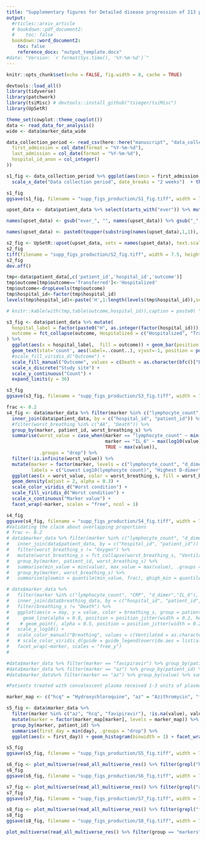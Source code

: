 ```yaml
---
title: "Supplementary figures for Detailed disease progression of 213 patients hospitalized with Covid-19 in the Czech Republic: An exploratory analysis" 
output: 
  #rticles::arxiv_article
  # bookdown::pdf_document2:
  #    toc: false
  bookdown::word_document2: 
    toc: false
    reference_docx: "output_template.docx"
#date: "Version: `r format(Sys.time(), '%Y-%m-%d')`"
---
```


```r
knitr::opts_chunk$set(echo = FALSE, fig.width = 8, cache = TRUE)

devtools::load_all()
library(tidyverse)
library(patchwork)
library(tsiMisc) # devtools::install_github("tsieger/tsiMisc")
library(UpSetR)

theme_set(cowplot::theme_cowplot())
data <- read_data_for_analysis()
wide <- data$marker_data_wide

```


```r
data_collection_period <- read_csv(here::here("manuscript", "data_collection_period.csv"), col_types = cols(
  first_admission = col_date(format = "%Y-%m-%d"),
  last_admission = col_date(format = "%Y-%m-%d"),
  hospital_id_anon = col_integer()
))

s1_fig <- data_collection_period %>% ggplot(aes(xmin = first_admission, xmax = last_admission, y = hospital_id_anon)) + geom_linerange(size = 3) + scale_y_continuous("Study site")+
  scale_x_date("Data collection period", date_breaks = "2 weeks")  + theme(axis.text.y = element_blank(), axis.ticks.y = element_blank(), axis.text.x = element_text(angle = 45, hjust = 1, vjust = 1)  )

s1_fig
ggsave(s1_fig, filename = "supp_figs_production/S1_fig.tiff", width = 7.5, height = 2.5 * (7.5/8))
```


```r
upset_data <- data$patient_data %>% select(starts_with("ever")) %>% mutate(across(starts_with("ever"), as.integer)) %>% as.data.frame()

names(upset_data) <- gsub("ever_", "", names(upset_data)) %>% gsub("_", " ", .) %>% gsub("hcq", "hydroxychloroquine", .) %>% gsub("az", "azithromycin", .)

names(upset_data) <- paste0(toupper(substring(names(upset_data),1,1)), substring(names(upset_data),2))

s2_fig <- UpSetR::upset(upset_data, sets = names(upset_data), text.scale = 2)
s2_fig
tiff(filename = "supp_figs_production/S2_fig.tiff", width = 7.5, height = 5.8 * (7.5/8), units = "in", res = 300)
s2_fig
dev.off()
```



```r
tmp<-data$patient_data[,c('patient_id','hospital_id','outcome')]
tmp$outcome[tmp$outcome=='Transferred']<-'Hospitalized'
tmp$outcome<-dropLevels(tmp$outcome)
tmp$hospital_id<-factor(tmp$hospital_id)
levels(tmp$hospital_id)<-paste('H',1:length(levels(tmp$hospital_id)),sep='')
```


```r
# knitr::kable(with(tmp,table(outcome,hospital_id)),caption = paste0( "Overview of outcomes in different hospitals. Note that at H6, 9 out of 19 patients died, while at H9, no patient died out of 9 patients treated. There were large differences between hospitals in the ratio of fatal outcomes (P=", round(fisher.test(with(tmp,table(outcome,hospital_id)),simulate.p.value=T)$p.value,5), ")"), booktabs = TRUE)
```

```r
s3_fig <- data$patient_data %>% mutate(
  hospital_label = factor(paste0("H", as.integer(factor(hospital_id))), levels = paste0("H", 1:10)),
  outcome = fct_collapse(outcome, Hospitalized = c("Hospitalized", "Transferred")) %>% fct_relevel("Death", "Hospitalized", "Discharged")
) %>%
  ggplot(aes(x = hospital_label,  fill = outcome)) + geom_bar(position = position_dodge()) + 
  geom_text(stat='count', aes(label=..count..), vjust=-1, position = position_dodge(width = 1)) +
  #scale_fill_viridis_d("Outcome") +
  scale_fill_manual("Outcome", values = c(Death = as.character(bfc()["Black"]), Hospitalized = as.character(bfc()["Bluish green"]), Discharged = as.character(bfc()["Yellow"]))) +
  scale_x_discrete("Study site") +
  scale_y_continuous("Count") +
  expand_limits(y = 36)

s3_fig
ggsave(s3_fig, filename = "supp_figs_production/S3_fig.tiff", width = 7.5, height = 3.5 * (7.5/8))
```

```r
frac <- 0.2
s4_fig <- data$marker_data %>% filter(marker %in% c("lymphocyte_count", "d_dimer", "CRP", "IL_6")) %>%
  inner_join(data$patient_data, by = c("hospital_id", "patient_id")) %>%
  #filter(worst_breathing %in% c("AA", "Death")) %>%
  group_by(marker, patient_id, worst_breathing_s) %>%
  summarise(worst_value = case_when(marker == "lymphocyte_count" ~ min(log10(value)),
                                    marker == "IL_6" ~ max(log10(value)),
                                    TRUE ~ max(value)),
            .groups = "drop") %>% 
  filter(!is.infinite(worst_value)) %>%
  mutate(marker = factor(marker, levels = c("lymphocyte_count", "d_dimer", "CRP", "IL_6"),
         labels = c("Lowest Log10(lymphocyte count)", "Highest D-dimer", "Highest CRP", "Highest Log10(IL_6)"))) %>%
  ggplot(aes(x = worst_value, color = worst_breathing_s, fill = worst_breathing_s, group = worst_breathing_s)) +
  geom_density(adjust = 2, alpha = 0.3) +
  scale_color_viridis_d("Worst condition") +
  scale_fill_viridis_d("Worst condition") +
  scale_x_continuous("Marker value") +
  facet_wrap(~marker, scales = "free", ncol = 1)

s4_fig
ggsave(s4_fig, filename = "supp_figs_production/S4_fig.tiff", width = 7.5, height = 6 * (7.5/8))
#Validating the claim about overlapping proportions
# frac <- 0.2
# data$marker_data %>% filter(marker %in% c("lymphocyte_count", "d_dimer", "CRP")) %>%
#   inner_join(data$patient_data, by = c("hospital_id", "patient_id")) %>%
#   filter(worst_breathing_s != "Oxygen") %>%
#   mutate(worst_breathing_s = fct_collapse(worst_breathing_s, "Ventilated or Death" = c("Ventilated", "Death"))) %>%
#   group_by(marker, patient_id, worst_breathing_s) %>%
#   summarise(min_value = min(value), max_value = max(value), .groups = "drop") %>%
#   group_by(marker, worst_breathing_s) %>%
#   summarise(qlowmin = quantile(min_value, frac), qhigh_min = quantile(min_value, 1 - frac), qlow_max = quantile(max_value, frac), qhigh_max = quantile(max_value, 1 - frac), .groups = "drop")

```
```r
# data$marker_data %>% 
#   filter(marker %in% c("lymphocyte_count", "CRP", "d_dimer","IL_6"), value > 0, day >=0) %>%
#   inner_join(data$breathing_data, by = c("hospital_id", "patient_id", "day")) %>%
#   filter(breathing_s != "Death") %>%
#   ggplot(aes(x = day, y = value, color = breathing_s, group = patient_id)) +
#     geom_line(alpha = 0.8, position = position_jitter(width = 0.2, height = 0)) +
#    # geom_point(, alpha = 0.5, position = position_jitter(width = 0.2, height = 0)) +
#   scale_y_log10() + 
#   scale_color_manual("Breathing", values = c(Ventilated = as.character(bfc()["Black"]), Oxygen = as.character(bfc()["Bluish green"]), AA = as.character(bfc()["Orange"]))) + #scale_color_brewer(type = "qual") +
#   # scale_color_viridis_d(guide = guide_legend(override.aes = list(alpha = 1)), direction = -1, end = 0.9) +
#   facet_wrap(~marker, scales = "free_y")
#   
```


```r
#data$marker_data %>% filter(marker == "favipiravir") %>% group_by(patient_id) %>% summarise(days = n(), .groups = "drop") %>% summarise(min_days = min(days), max_days = max(days))
#data$marker_data %>% filter(marker == "az") %>% group_by(patient_id) %>% summarise(days = sum(!is.na(value) & value > 0), .groups = "drop") %>% filter(days > 0) %>% ggplot(aes(x = days)) + geom_histogram(binwidth = 1)
#data$marker_data%>% filter(marker == "az") %>% group_by(value) %>% summarise(n())

#Patients treated with convalescent plasma received 1-3 units of plasma over 1-2 days.

marker_map <- c("hcq" = "Hydroxychloroquine", "az" = "Azithromycin", "favipiravir" = "Favipiravir", "convalescent_plasma" = "Conv. plasma")

s5_fig <- data$marker_data %>% 
  filter(marker %in% c("az", "hcq", "favipiravir"), !is.na(value), value > 0) %>%
  mutate(marker = factor(marker_map[marker], levels = marker_map)) %>%
  group_by(marker, patient_id) %>% 
  summarise(first_day = min(day), .groups = "drop") %>% 
  ggplot(aes(x = first_day)) + geom_histogram(binwidth = 1) + facet_wrap(~marker, scales = "free_y", nrow = 1) + scale_x_continuous("First day of treatment relative to admission")

s5_fig
ggsave(s5_fig, filename = "supp_figs_production/S5_fig.tiff", width = 7.5, height = 2 * (7.5/8))
```


```r
s6_fig <- plot_multiverse(read_all_multiverse_res() %>% filter(grepl("hcq", hypothesis)), show_check = TRUE)
s6_fig
ggsave(s6_fig, filename = "supp_figs_production/S6_fig.tiff", width = 7.5, height = 11 * (7.5/8))
```


```r
s7_fig <- plot_multiverse(read_all_multiverse_res() %>% filter(grepl("az", hypothesis)), show_check = TRUE)
s7_fig
ggsave(s7_fig, filename = "supp_figs_production/S7_fig.tiff", width = 7.5, height = 11 * (7.5/8))
```


```r
s8_fig <- plot_multiverse(read_all_multiverse_res() %>% filter(grepl("favipiravir", hypothesis), model_check != "Problematic"), show_check = TRUE)
s8_fig
ggsave(s8_fig, filename = "supp_figs_production/S8_fig.tiff", width = 7.5, height = 11 * (7.5/8))
```

```r
plot_multiverse(read_all_multiverse_res() %>% filter(group == "markers"), adjustments_to_hide = c("admitted", "smoking", "obesity", "comorbidities \\(sum\\)", "az", "favipiravir", "convalescent_plasma"), show_check = TRUE)

```

